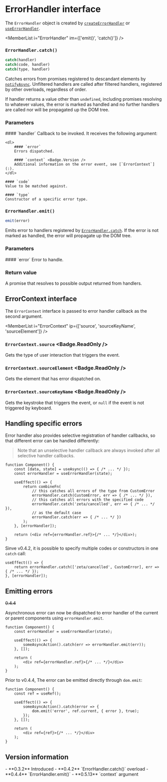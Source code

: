 <Module name="zeta-dom-react" />

# ErrorHandler interface

The `ErrorHandler` object is created by [`createErrorHandler`](:) or [`useErrorHandler`](:).

<MemberList
    i="ErrorHandler"
    im={['emit()', 'catch()']}
/>

### `ErrorHandler.catch()`

```javascript
catch(handler)
catch(code, handler)
catch(type, handler)
```

Catches errors from promises registered to descandant elements by [`notifyAsync`](:).
Unfiltered handlers are called after filtered handlers, registered by other overloads, regardless of order.

If handler returns a value other than `undefined`, including promises resolving to whatever values,
the error is marked as handled and no further handlers are called nor will be propagated up the DOM tree.

### Parameters

<dl>
    #### `handler`
    Callback to be invoked. It receives the following argument:

    <dl>
        #### `error`
        Errors dispatched.

        #### `context` <Badge.Version />
        Additional information on the error event, see [`ErrorContext`](:).
    </dl>

    #### `code`
    Value to be matched against.

    #### `type`
    Constructor of a specific error type.

</dl>

### `ErrorHandler.emit()`

```javascript
emit(error)
```

Emits error to handlers registered by [`ErrorHandler.catch`](:).
If the error is not marked as handled, the error will propagate up the DOM tree.

### Parameters

<dl>
    #### `error`
    Error to handle.

</dl>

### Return value

A promise that resolves to possible output returned from handlers.

## ErrorContext interface

The `ErrorContext` interface is passed to error handler callback as the second argument.

<MemberList
    i="ErrorContext"
    ip={['source', 'sourceKeyName', 'sourceElement']}
/>

### `ErrorContext.source` <Badge.ReadOnly />

Gets the type of user interaction that triggers the event.

### `ErrorContext.sourceElement` <Badge.ReadOnly />

Gets the element that has error dispatched on.

### `ErrorContext.sourceKeyName` <Badge.ReadOnly />

Gets the keystroke that triggers the event, or `null` if the event is not triggered by keyboard.

## Handling specific errors

Error handler also provides selective registration of handler callbacks, so that different error can be handled differently:

> Note that an unselective handler callback are always invoked after all selective handler callbacks.


```tsx
function Component() {
    const [data, state] = useAsync(() => { /* ... */ });
    const errorHandler = useErrorHandler(state);

    useEffect(() => {
        return combineFn(
            // this catches all errors of the type from CustomError
            errorHandler.catch(CustomError, err => { /* ... */ }),
            // this catches all errors with the specified code
            errorHandler.catch('zeta/cancelled', err => { /* ... */ }),
            // as the default case
            errorHandler.catch(err => { /* ... */ })
        );
    }, [errorHandler]);

    return (<div ref={errorHandler.ref}>{/* ... */}</div>);
}
```

Sinve v0.4.2, it is possible to specify multiple codes or constructors in one `catch` call:

```tsx
useEffect(() => {
    return errorHandler.catch(['zeta/cancelled', CustomError], err => { /* ... */ });
}, [errorHandler]);
```

## Emitting errors

~~0.4.4~~

Asynchronous error can now be dispatched to error handler of the current or parent components using `errorHandler.emit`.

```tsx
function Component() {
    const errorHandler = useErrorHandler(state);

    useEffect(() => {
        someAsyncAction().catch(err => errorHandler.emit(err));
    }, []);

    return (
        <div ref={errorHandler.ref}>{/* ... */}</div>
    );
}
```
Prior to v0.4.4, The error can be emitted directly through `dom.emit`:

```tsx
function Component() {
    const ref = useRef();

    useEffect(() => {
        someAsyncAction().catch(error => {
            dom.emit('error', ref.current, { error }, true);
        });
    }, []);

    return (
        <div ref={ref}>{/* ... */}</div>
    );
}
```


## Version information

<VersionTimeline module="zeta-dom-react">
- **0.3.2** Introduced
- **0.4.2** `ErrorHandler.catch()` overload
- **0.4.4** `ErrorHandler.emit()`
- **0.5.13** `context` argument
</VersionTimeline>

